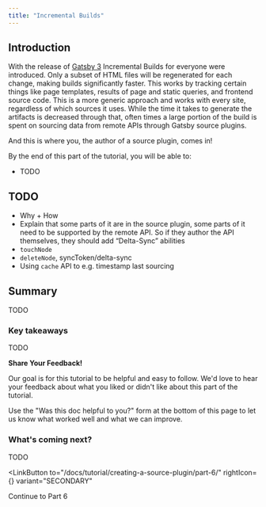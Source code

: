 ```yaml
---
title: "Incremental Builds"
---
```



## Introduction

With the release of [Gatsby 3](/docs/reference/release-notes/v3.0/#incremental-builds-in-oss) Incremental Builds for everyone were introduced. Only a subset of HTML files will be regenerated for each change, making builds significantly faster. This works by tracking certain things like page templates, results of page and static queries, and frontend source code. This is a more generic approach and works with every site, regardless of which sources it uses. While the time it takes to generate the artifacts is decreased through that, often times a large portion of the build is spent on sourcing data from remote APIs through Gatsby source plugins.

And this is where you, the author of a source plugin, comes in!

By the end of this part of the tutorial, you will be able to:

- TODO

## TODO

- Why + How
- Explain that some parts of it are in the source plugin, some parts of it need to be supported by the remote API. So if they author the API themselves, they should add “Delta-Sync” abilities
- `touchNode`
- `deleteNode`, syncToken/delta-sync
- Using `cache` API to e.g. timestamp last sourcing

## Summary

TODO

### Key takeaways

TODO

<Announcement>

**Share Your Feedback!**

Our goal is for this tutorial to be helpful and easy to follow. We'd love to hear your feedback about what you liked or didn't like about this part of the tutorial.

Use the "Was this doc helpful to you?" form at the bottom of this page to let us know what worked well and what we can improve.

</Announcement>

### What's coming next?

TODO

<LinkButton
  to="/docs/tutorial/creating-a-source-plugin/part-6/"
  rightIcon={<MdArrowForward />}
  variant="SECONDARY"
>
  Continue to Part 6
</LinkButton>